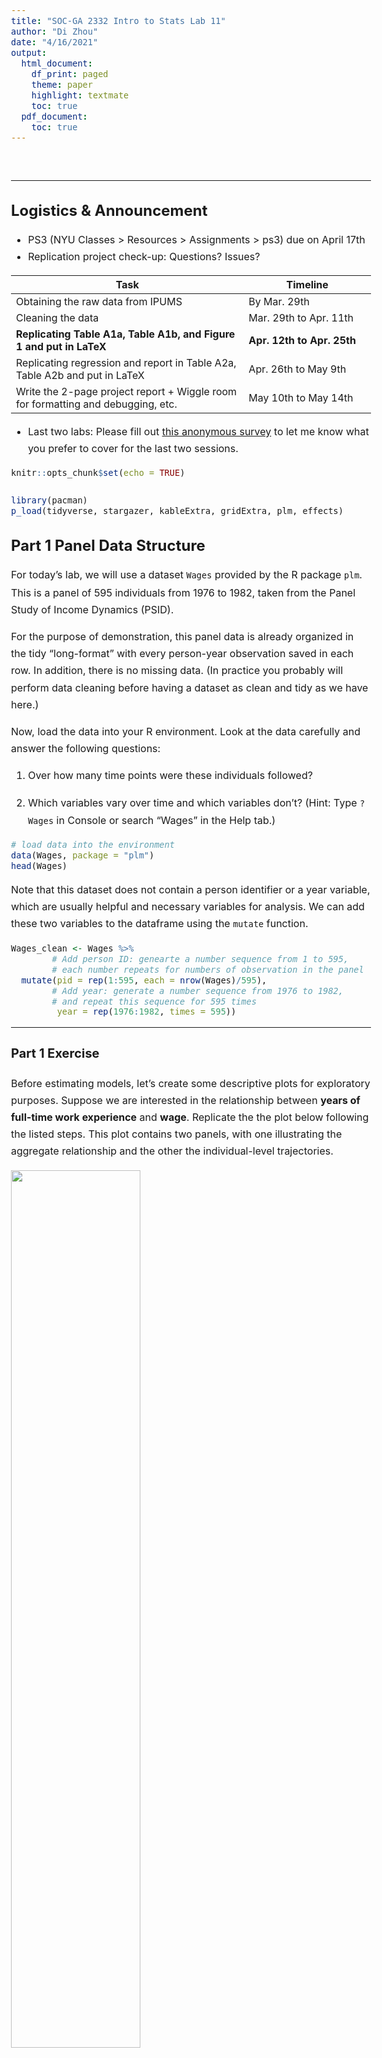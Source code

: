```yaml
---
title: "SOC-GA 2332 Intro to Stats Lab 11"
author: "Di Zhou"
date: "4/16/2021"
output:
  html_document:
    df_print: paged
    theme: paper
    highlight: textmate
    toc: true
  pdf_document: 
    toc: true
---
```



<style type="text/css">

body{ 

    font-size: 16px;
    line-height: 1.7em;
    <!-- text-align: justify; -->

}

blockquote {
    padding: 10px 20px;
    margin: 0 0 20px;
    font-size: 16px;
    border: solid 1px;
}

h1 { font-size: 32px; }

h2 { font-size: 24px; }

h3 { font-size: 20px; }

</style>

<br>

---

## Logistics & Announcement  

* PS3 (NYU Classes > Resources > Assignments > ps3) due on April 17th
* Replication project check-up: Questions? Issues? 

|         Task                       |  Timeline          |
|------------------------------------|--------------------|
| Obtaining the raw data from IPUMS  | By Mar. 29th       |
| Cleaning the data                  | Mar. 29th to Apr. 11th   |
| **Replicating Table A1a, Table A1b, and Figure 1 and put in LaTeX** | **Apr. 12th to Apr. 25th**  |
| Replicating regression and report in Table A2a, Table A2b and put in LaTeX | Apr. 26th to May 9th |
| Write the 2-page project report + Wiggle room for formatting and debugging, etc. | May 10th to May 14th |  

* Last two labs: Please fill out [this anonymous survey](https://nyu.qualtrics.com/jfe/form/SV_5bFlkv5phi6J5D8) to let me know what you prefer to cover for the last two sessions. 

```r
knitr::opts_chunk$set(echo = TRUE)

library(pacman)
p_load(tidyverse, stargazer, kableExtra, gridExtra, plm, effects)

```

## Part 1 Panel Data Structure 

  For today's lab, we will use a dataset `Wages` provided by the R package `plm`. This is a panel of 595 individuals from 1976 to 1982, taken from the Panel Study of Income Dynamics (PSID).  
  
  For the purpose of demonstration, this panel data is already organized in the tidy "long-format" with every person-year observation saved in each row. In addition, there is no missing data. (In practice you probably will perform data cleaning before having a dataset as clean and tidy as we have here.)  
  
  Now, load the data into your R environment. Look at the data carefully and answer the following questions:  
  
  (1) Over how many time points were these individuals followed?  
  
  (2) Which variables vary over time and which variables don’t? (Hint: Type `?Wages` in Console or search "Wages" in the Help tab.)
  
```r

# load data into the environment
data(Wages, package = "plm")
head(Wages)
```

  Note that this dataset does not contain a person identifier or a year variable, which are usually helpful and necessary variables for analysis. We can add these two variables to the dataframe using the `mutate` function.  
  
```r

Wages_clean <- Wages %>%
        # Add person ID: genearte a number sequence from 1 to 595, 
        # each number repeats for numbers of observation in the panel 
  mutate(pid = rep(1:595, each = nrow(Wages)/595),
        # Add year: generate a number sequence from 1976 to 1982, 
        # and repeat this sequence for 595 times
         year = rep(1976:1982, times = 595))

```

---

### Part 1 Exercise 

Before estimating models, let's create some descriptive plots for exploratory purposes. Suppose we are interested in the relationship between **years of full-time work experience** and **wage**. Replicate the the plot below following the listed steps. This plot contains two panels, with one illustrating the aggregate relationship and the other the individual-level trajectories.
  
![](graph/exercise1.png){width=60%}  

  1. Sample ten persons from the dataset;
  2. Create an "aggregate trend" scatter plot of these individuals across all observation years with an OLS regression line for the variable `exp` and `lwage` (the upper panel);
  3. Similarly, create an "individual trend" scatter plot (the lower panel);
  4. Arrange the two plots using `grid.arrange()`, post your plot to Slack;
  5. How does the relationship between `exp` and `lwage` differ in these two plots? What would be the possible reasons for the difference?   
  
  Note: Due to sample randomness, it is okay if your plot looks different from the example. It is also fine if your plot has legends. 

```r
# Sample pid
set.seed(12345)
bypid <- Wages_clean %>%
  distinct(pid, .keep_all = T) %>%
  sample_n(10) %>%
  pull(pid)


# Aggregate trend
fig1 <- Wages_clean %>%
  filter(pid %in% bypid) %>%
  ggplot(aes(x = exp, y = lwage)) +
  geom_point() +
  geom_smooth(method = "lm", se = F) +
  labs(title = "Scatterplot with OLS Line")
fig1
```


```r
# Look at individual trend
fig2 <- Wages_clean %>%
  filter(pid %in% bypid) %>%
  ggplot(aes(x = exp, y = lwage, color = as.factor(pid), group = as.factor(pid))) +
  geom_point() +
  geom_smooth(method = "lm", se = F) +
  labs(title = "Scatterplot with OLS Line, by PID")

grid.arrange(fig1, fig2)
```

---

  In addition to a simple bivariant relationship, we can further explore how the microlevel wage trajectories vary by gender. For the purpose of demonstration, we can sample 10 individuals from each gender group, and plot their wage trajectories. 
  
```r

# Sample pid by gender
set.seed(930412)
pid_bysex <- Wages_clean %>%
  distinct(pid, .keep_all = T) %>%
  group_by(sex) %>%
  sample_n(10) %>%
  ungroup() %>%
  pull(pid)

# Aggregate trend
fig3 <- Wages_clean %>%
  filter(pid %in% pid_bysex) %>%
  ggplot(aes(x = exp, y = lwage, color = sex, group = sex)) +
  geom_point() +
  geom_smooth(method = "lm", se = F, size = 0.5) +
  labs(title = "Scatterplot with OLS Line, by Gender")

# Look at individual trend
fig4 <- Wages_clean %>%
  filter(pid %in% pid_bysex) %>%
  ggplot(aes(x = exp, y = lwage, color = sex, group = as.factor(pid))) +
  geom_point() +
  geom_smooth(method = "lm", se = F, size = 0.5) +
  labs(title = "Scatterplot with OLS Line, by PID and Gender")

grid.arrange(fig3, fig4)

```

## Part 2 Fixed Effects and Random Effects Models

  As you may have observed, the relationship between work experience and log wage revealed by the two different estimation approaches are quite different. In general, the OLS model estimated on the aggregate data gives a much smaller slope than OLS estimated by each individual's wage trajectory. We might even run into the Simpson's paradox, where the OLS model slope of the aggregate data is negative, whereas the OLS model slopes of the individual trends are mostly positive (as shown in the example graph in Part 1 Exercise).  
  
  Once we look into the **within-individual** relationship between the outcome and the predictor, we see that a simple OLS model's predictions are not really in line with the data. This is also expected as there is a lot of **between-individual heterogeneity in the trends, which we cannot capture when we pool across all observations**.
  
  Therefore, when analyzing time-series and nested data, we use different modeling strategies that take into account the data structure. In this lab we will cover the fixed effects and random effects models.  
  
### 2.1 Fixed Effects Models  

  First, fixed effects models **add a source of between-individual heterogeneity to the model**, while assuming that the slope remains the same across individuals. In a simple scenario where we have only one predictor, this leads us to the equation:

$$Y_{it} = \alpha + X_{it}\beta + \eta_i + \epsilon_{it},$$

where $\eta_i$ is a **time-invariant, individual-specific** term that helps us control for unchanging characteristics of the individual that are either measured or unmeasured that have additive effects on $Y_i$.  

  You can think of $\eta_i$ as an individual-specific shift in the intercept. That is, the intercept for individual $1$ would be $\alpha_1 = \alpha + \eta_1$, that for individual $2$ would be $\alpha_2 = \alpha +\eta_2$, and that for individual $i$ would be $\alpha_i = \alpha + \eta_i$. So we could rewrite the model as (notice the new subscript on $\alpha_i$)

$$Y_{it} = \alpha_i + X_{it}\beta + \epsilon_{it}.$$

  One way to fit separate intercepts for each individual in longitudinal data is simply include $n - 1$ dummy variables into our model. Or you can fit a fixed effects model in R directly using specific functions. This model, with individual-specific intercepts, is what people call the **fixed effects model**.

### 2.2 Random Effects Models

  Fixed effects and random effects models differ mainly in their assumption regarding the behavior of $\eta_i$. Let us return to the equation: 

$$Y_{it} = \alpha + X_{it}\beta + \eta_i + \epsilon_{it}.$$

  In the fixed effects model, $\eta_i$ was treated as **a fixed parameter** of the model: it's a fixed number we want to estimate. 

  On the other hand, in the random effects model we assume that $\eta_i$ is **a random variable**, so it will have an expected value and a variance.  
  
  Random effects models assume that the "random effect" ($\eta_i$) is not correlated with the within-individual error term. Further, it is assumed that $\eta_i$ has a mean of zero and a constant variance. Usually, we also assume that $\eta_i$ follows a Normal distribution: $\eta_i \sim \text{Normal}(0, \sigma_\eta^2)$

  Hence, similar to $\epsilon_{it}$, $\eta_i$ is treated as a random disturbance around the conditional mean of $Y_{it}$ with variance $\sigma_\eta^2$, where the only difference is that $\eta_i$ **is varying across individuals but not within them**.  

### 2.3 Estimating Models in R

  To estimate fixed effects and random effects models in R, we use the `plm` package. For fixed effects models, as we have mentioned earlier, you can also fit a simple linear model with "person dummies" -that is, for $n$ unique persons, create $(n-1)$ dummy variables (you can do this using `as.factor(person_id)` when you estimate the model).  
  
  For example, we want to estimate a model predicting mean log wage using years of working experience and gender. Think about your modeling setup: For the fixed effects and random effect models, what variables will be included? How are these two models different in their setup? Why? 

```r

# Simple OLS model (for purpose of comparison)
m_ols <- lm(lwage ~ exp + sex, data = Wages_clean)

# Fixed effects model -using person dummies
m_fe_dummy <- lm(lwage ~ exp + as.factor(pid) , data = Wages_clean)

# Fixed effects model -using plm package
# model = "within" indicates fixed effects model
# index = c("pid") is the grouping variable in your fixed effects model
m_fe <- plm(lwage ~ exp, data = Wages_clean, model = "within", index = c("pid"))
m_fe2 <- plm(lwage ~ exp, data = Wages_clean, model = "within", index = c("pid", "year"))

# Random effects model -using plm package
m_re <- plm(lwage ~ exp + sex, data = Wages_clean, model = "random", index = c("pid"))
m_re2 <- plm(lwage ~ exp + sex, data = Wages_clean, model = "random", index = c("pid", "year"))

# Display modeling results 
stargazer(m_ols, m_fe, m_fe2, m_re, m_re2, type = "text", omit.stat = c("f", "ser"))

# You can also compare the coefficients of your person dummy linear model and your fixed effects model
# R-square of fixed effects model is different from OLS model! https://stats.stackexchange.com/questions/401264/which-r-squared-value-to-report-while-using-a-fixed-effects-model-within-betw
```


### 2.4 Plot Predicted Effects
  
  Let us compare the results of the fixed effects model and the random effects model by plotting the predicted log wage by the predictors. For demonstration purposes, we will use the gender-balanced sample ($n = 20$) obtained earlier.  
  
```r

# Save a subsample of the gender-balanced 20 individuals sampled earlier 
Wages_sample <- Wages_clean %>%
  filter(pid %in% pid_bysex) %>%
  dplyr::select(pid, lwage, sex, exp)
# A df that match pid with gender
sample_gender_key <- Wages_sample %>%
  dplyr::select(pid, sex) %>%
  distinct(pid, .keep_all = T)

# Find the range of experience in the subsample
summary(Wages_sample$exp)
# min = 1, max = 46

# Create a number sequence for years of experience
exp_seq = seq(1, 46, 1)

# --------- predicted effect of the fixed effects model -----------

# Create a IV df with pid and years of experience based on the subsample
IV_fe <- tibble(
  # each pid will repeat for 46 times for each value of exp
  pid = rep(pid_bysex, each = length(exp_seq)),
  # the exp seq will repeat 20 times so that it matches with 20 pid
  exp = rep(exp_seq, times = 20)
  )

# Get predicted Y using the OLS dummy model
yhat_fe <- predict(m_fe_dummy, newdata = IV_fe, interval = "confidence")

# Combine results
predict_fe <- cbind(IV_fe, yhat_fe) %>%
  left_join(sample_gender_key, by = "pid")
  

# Plot predicted effect, with original subsample's scatterplot
fig_fe <- ggplot() +
  # Observed scatterplot
  geom_point(aes(x = exp, y = lwage, color = sex), data = Wages_sample) +
  # Connecting observed dot with dashed lines
  geom_line(aes(x = exp, y = lwage,  group = as.factor(pid), color = sex), 
            linetype = "dashed", data = Wages_sample) +
  # Fixed effect model curves
  geom_line(aes(x = exp, y = fit, group = as.factor(pid), color = sex), 
            size = 0.2, data = predict_fe) +
  ylim(2, 12) +
  labs(title = "Predicted Wage (Fixed Effects)",
       x = "Years of Full-time Work Experience", 
       y = "Log_e(Wage)") + 
  theme(legend.position = "bottom")


# --------- predicted effect of the random effects model -----------

# dataset to make predictions
IV_re <-  tibble(
    pid = rep(pid_bysex, each = length(exp_seq)),
    exp = rep(exp_seq, times = 20)
) %>%
  left_join(sample_gender_key, by = "pid")

# here predictions are based on alpha + X_{it}\beta
yhat_temp_re <-  predict(m_re, newdata = IV_re)
    
# predict eta using `ranef` function
eta_re <- ranef(m_re) %>%
  cbind(pid = as.numeric(names(.)), 
        eta = .) %>%
  as.data.frame() %>%
  filter(pid %in% Wages_sample$pid)

# merge predicted eta_i to tmp_rand
predict_re <- cbind(IV_re, yhat_temp_re) %>%
  left_join(eta_re, by = "pid") %>%
  # add eta_i to alpha + X_{it}\beta
  mutate(yhat_re = yhat_temp_re + eta)

# Plot
fig_re <- ggplot() +
  geom_point(aes(x = exp, y = lwage, color = sex), data = Wages_sample) +
  geom_line(aes(x = exp, y = lwage,  group = as.factor(pid), color = sex), 
            linetype = "dashed", data = Wages_sample) +
  geom_line(aes(x = exp, y = yhat_re, group = as.factor(pid), color = sex), 
            size = 0.2, data = predict_re) +
  ylim(2, 12) +
  labs(title = "Predicted Wage(Random Effects)",
       x = "Years of Full-time Work Experience", 
       y = "Log_e(Wage)") + 
  theme(legend.position = "bottom")

# Combine plots
grid.arrange(fig_fe, fig_re, ncol = 2)
```



```r

# --------- predicted effect of the OLS model -----------
predict_ols <- Effect(
  # Key IVs for which you examine the predicted effects
  c("sex", "exp"),   
  m_ols,
  # Values of IVs
  xlevels = list(
    sex = c(replicate("female", n = length(exp_seq)), 
            replicate("male", n = length(exp_seq))),
    exp = rep(exp_seq)
    ),
  # Set confidence intervals
  confidence.level = .95) %>%
  # Convert to dataframe
  as.data.frame()

# Plot
fig_ols <- ggplot() +
  geom_point(aes(x = exp, y = lwage, color = sex), data = Wages_sample) +
  geom_line(aes(x = exp, y = lwage,  group = as.factor(pid), color = sex), 
            linetype = "dashed", data = Wages_sample) +
  geom_line(aes(x = exp, y = fit, color = sex), size = 0.2, data = predict_ols) +
  ylim(2, 12) +
  labs(title = "Predicted Wage(OLS)",
       x = "Years of Full-time Work Experience", 
       y = "Log_e(Wage)") +
  theme(legend.position = "bottom")

# Combine plots
grid.arrange(fig_ols,  
             fig_fe, 
             fig_re,
             ncol = 3)

```

Notice that the intercept for the random effects model lies always between the the intercept for the OLS model and the fixed effects model. This is the expected behavior which might be roughly explained by the random effects model setup in which we assume that the individual-level error term $\eta_i$ follows a Normal distribution. This means that we are assuming that the individual-specific intercepts ($\alpha_i$)  are randomly varying around a grand mean ($\alpha$) according to a bell-shaped curve. If the variance of $\eta_i$ is small, this is unlikely that the estimates of the individual-specific intercepts are far away from the grand mean. Our estimates for the $\alpha_i$ will therefore be "shrunk" towards the grand-mean ($\alpha$). 

---

### Part 2 Exercise

Try to recreate the figure below that demonstrates the three different model curves by each individual's pid. Make sure that you run all the code chunks before this question to ensure you have necessary objects in your R environment. Then, to simplify the steps, you can create a dataframe that is ready for plotting using the code provided in the following code chunk. 

![](graph/exercise2.png){width=70%}

```r

# Prepare df for combining
predict_fe_temp <- predict_fe %>% 
  dplyr::select(pid, exp, sex, fit) %>%
  rename(yhat_fe = fit)

predict_re_temp <- predict_re %>% 
  dplyr::select(pid, exp, sex, yhat_re)

predict_ols_temp <- predict_ols %>% 
  dplyr::select(exp, sex, fit) %>%
  rename(yhat_ols = fit)

# Combine yhat of three models
predict_combine <- predict_fe_temp %>%
  full_join(predict_re_temp, by = c("pid", "exp", "sex")) %>%
  left_join(predict_ols_temp, by = c("exp", "sex")) %>%
  left_join(Wages_sample, by = c("pid", "exp", "sex"))

```

Your code for plotting below:

```r

# Your code here


```


